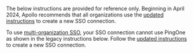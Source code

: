 <Note>

The below instructions are provided for reference only. Beginning in April 2024, Apollo recommends that all organizations use the [updated instructions](#setup) to create a new SSO connection.

To use [multi-organization SSO](/graphos/org/sso/multi-organization), your SSO connection cannot use PingOne as shown in the legacy instructions below.
Follow the [updated instructions](#setup) to create a new SSO connection.

</Note>
